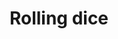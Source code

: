---
title : Rolling dice
excerpt : roll a dice game
tags : HTML, CSS, JavaScript
featuredImg : /home/bhairu/github/showcase/src/images/BhairuTribrid/dice.png
projectLink : https://github.com/BhairuTribrid/All-Web-Development/tree/main/HTML%20CSS%20Javascript%20%26%20Basic%20Projects/Practice%20Project/Dice
---